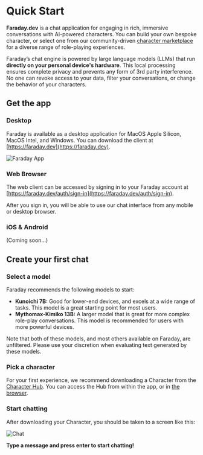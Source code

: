 
# Quick Start

**Faraday.dev** is a chat application for engaging in rich, immersive conversations with AI-powered characters. You can build your own bespoke character, or select one from our community-driven [character marketplace](https://faraday.dev/hub) for a diverse range of role-playing experiences.

Faraday’s chat engine is powered by large language models (LLMs) that run **directly on your personal device's hardware**. This local processing ensures complete privacy and prevents any form of 3rd party interference. No one can revoke access to your data, filter your conversations, or change the behavior of your characters.

## Get the app

### Desktop

Faraday is available as a desktop application for MacOS Apple Silicon, MacOS Intel, and Windows. You can download the client at [https://faraday.dev](https://faraday.dev).

![Faraday App](/images/app.png)

### Web Browser

The web client can be accessed by signing in to your Faraday account at [https://faraday.dev/auth/sign-in](https://faraday.dev/auth/sign-in).

After you sign in, you will be able to use our chat interface from any mobile or desktop browser.

### iOS & Android

(Coming soon...)

## Create your first chat

### Select a model

Faraday recommends the following models to start:

- **Kunoichi 7B:** Good for lower-end devices, and excels at a wide range of tasks. This model is a great starting point for most users.
- **Mythomax-Kimiko 13B:** A larger model that is great for more complex role-play conversations. This model is recommended for users with more powerful devices.

Note that both of these models, and most others available on Faraday, are unfiltered. Please use your discretion when evaluating text generated by these models.

### Pick a character

For your first experience, we recommend downloading a Character from the [Character Hub](https://docs.faraday.dev/hub). You can access the Hub from within the app, or in [the browser](https://faraday.dev/hub).

### Start chatting

After downloading your Character, you should be taken to a screen like this:

![Chat](/images/chatting.png)

**Type a message and press enter to start chatting!**
